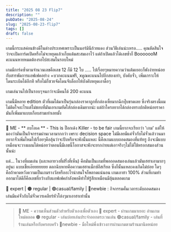 ```yaml
---
title: "2025 08 23 Flip7"
description: ""
pubDate: "2025-08-24"
slug: "2025-08-23-flip7"
tags: []
draft: false
---
```


เกมนี้กระแสค่อนข้างดีในต่างประเทศเพราะเป็นนอร์มินีถ้วยแดง  ส่วนวิธีเล่นน่ะเหรอ..... คุณตัดสินใจว่าจะเปิดการ์ดเปิดหรือไม่จะหยุดแล้วเก็บแต้มสะสมเอาไว้ แต่ถ้าเปิดแล้วได้เลขซ้ำก็ BooooooM คะแนนหายหมดต้องรอไปสะสมในรอบใหม่

เกมมีการ์ดซ้ำตามจำนวนเลขคือเลข 12 ก็มี 12 ใบ ..... ไปเรื่อยๆหมายความว่าแต้มเยอะก็พังง่ายหน่อยกับสารพัดการแอฟเฟคอย่าง +บวกคะแนนฟรี, xคูณคะแนนไปอีกสองเท่า, บังคับจั่ว, เพิ่มเกราะให้โดนระเบิดได้อีกที หรือไม่ก็ซวยจัดโดนจับล็อกให้บังคับหยุดเอาดื้อๆ

เกมเล่นวนไปเป็นรอบๆจนกว่าจะมีคนได้ 200 คะแนน

เกมนี้มีหลาย edition ตัวที่ผมได้มาเป็นรุ่นกล่องราคาถูกที่กล่องเหี้ยมากฉีกปุ๊บขาดเลย ซึ่งจริงตรงนี้ผมไม่ติดใจอะไรแต่ไม่ชอบที่มันเอาเกมยัดใส่กล่องเดิมยากน่ะ แต่ถ้าใครอยากได้กล่องทรงปกติหน่อยราคามันก็เพิ่มมาแบบเกือบสามเท่าเลยมั้ง 

---
🐸 ME - ** กบโอเค ** - This is ป็อกเด้ง Killer - to be fair เกมนี้ยากจะเรียกว่า 'เกม' แต่ให้มองว่ามันเป็นกิจกรรมผ่านเวลามากกว่า เพราะ decision space ไม่มีเลยมีแค่จั่วกับไม่จั่วแล้ววนมาอยากจั่วเพิ่มไหมไปเรื่อยๆคือลุ้นว่าจะปังหรือจะพังนั้นแหละ นี้คือเกมแบบถอดสมองที่แท้ทรู ถึงจะมีแบบเหมือนจะวางแผนได้หน่อยว่าตอนนี้มีเลขนี้โอกาสจะพังจะยากง่ายแต่เอาจริงๆไม่ได้ใช้หรอกสมองส่วนนั้นน่ะ

แต่... ในวงที่ผมเล่น (และหลายวงที่ฝรั่งที่เห็น) คือมันเป็นเกมที่พอถอดสมองเล่นแล้วมันเฮฮาเอามากๆอยู่นะ แบบเชี้ยเอ๊ยยยยยยย ตลกฉิบหายคือความเฮฮาแม็กซ์อีสเรียล ซึ่งก็นั้นแหละคงเกิดไม่บ่อย ใดๆคือถ้าคาดหวังความเป็นเกมรางวัลหรืออะไรน่าสนใจก็พลาดแน่นอน เกมเอาฮา 100% ส่วนที่เกมทำออกมาได้ดีก็คือเลขที่กว้างกับแอฟเฟคกำลังพอดีทำให้รู้สึกเหมือนมีลุ้นตลอดเกม

🔴 expert  | 🟠 regular | 🟢casual/family | 🧸newbie : กิจกรรมคั่นเวลาระดับถอดสมองเล่นมีแค่จั่วกับไม่จั่วควรเคลียร์หัวโล่งๆมาเอาฮาเท่านั้น

---
> 🐸 ME - ความเห็นส่วนตัวสำหรับตัวเองเพื่อตัวเอง
> 🔴 expert - ผ่านเกมมาเยอะ อ่านเกมใหม่ตลอด
> 🟠 regular - เล่นบ่อยเล่นประจำออกตระเวนเล่น
> 🟢casual/family - เล่นที่ร้านเล่นหรือกับครอบครัว
> 🧸newbie - มือใหม่พึ่งเข้าวงการผ่านเกมตามร้านมานิดหน่อย